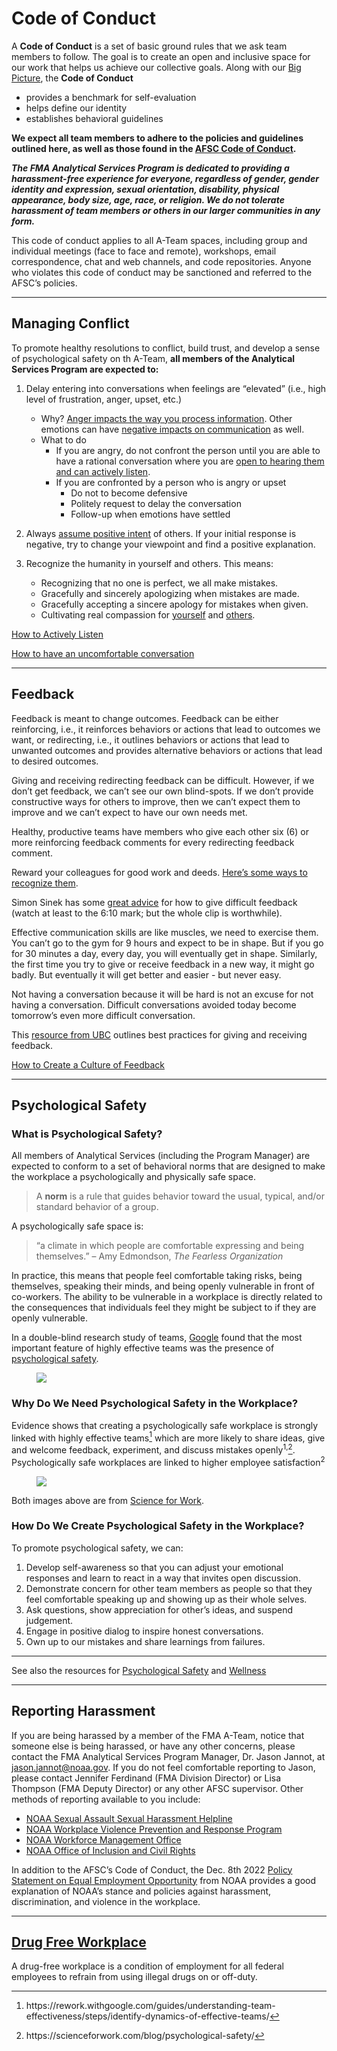# Code of Conduct \hspace{1cm} {#sec-code-of-conduct}

<!-- ![](_img/Code_Conduct_icon.png){height=40px} -->

A **Code of Conduct** is a set of basic ground rules that we ask team members to follow. The goal is to create an open and inclusive space for our work that helps us achieve our collective goals. Along with our  [Big Picture](the-big-picture.qmd#sec-big_picture), the **Code of Conduct**

  * provides a benchmark for self-evaluation
  * helps define our identity
  * establishes behavioral guidelines

**We expect all team members to adhere to the policies and guidelines outlined here, as well as those found in the [AFSC Code of Conduct](https://drive.google.com/file/d/1wV0g2Tea0jdPjsTeNNST7I871j70qLAw/view).**  

***The FMA Analytical Services Program is dedicated to providing a harassment-free experience for everyone, regardless of gender, gender identity and expression, sexual orientation, disability, physical appearance, body size, age, race, or religion. We do not tolerate harassment of team members or others in our larger communities in any form.***

This code of conduct applies to all A-Team spaces, including group and individual meetings (face to face and remote), workshops, email correspondence, chat and web channels, and code repositories. Anyone who violates this code of conduct may be sanctioned and referred to the AFSC's policies.

---

## Managing Conflict

To promote healthy resolutions to conflict, build trust, and develop a sense of psychological safety on th A-Team, **all members of the Analytical Services Program are expected to:**

1. Delay entering into conversations when feelings are "elevated" (i.e., high level of frustration, anger, upset, etc.)    

    * Why? [Anger impacts the way you process information](https://www.youtube.com/watch?v=d_5DU5opOFk).  Other emotions can have [negative impacts on communication](https://nulab.com/learn/collaboration/overcoming-emotional-barriers-to-communication/) as well.    
    * What to do    
      * If you are angry, do not confront the person until you are able to have a rational conversation where you are [open to hearing them and can actively listen](https://welldoing.org/article/how-communicate-when-youre-angry).    
      * If you are confronted by a person who is angry or upset    
        * Do not to become defensive    
        * Politely request to delay the conversation    
        * Follow-up when emotions have settled
        
2. Always [assume positive intent](https://www.axios.com/2022/06/03/simple-workplace-principle-assume-positive-intent) of others. If your initial response is negative, try to change your viewpoint and find a positive explanation.    

3. Recognize the humanity in yourself and others. This means:    

    * Recognizing that no one is perfect, we all make mistakes.    
    * Gracefully and sincerely apologizing when mistakes are made.    
    * Gracefully accepting a sincere apology for mistakes when given.    
    * Cultivating real compassion for [yourself](https://youtu.be/-kfUE41-JFw) and [others](https://www.youtube.com/watch?v=46bRW1pYgoY).


[How to Actively Listen](https://www.youtube.com/watch?v=Lkj86o69c5c) 

[How to have an uncomfortable conversation](https://www.youtube.com/watch?v=RcGkHrPSzDc )   

---

## Feedback

Feedback is meant to change outcomes. Feedback can be either reinforcing, i.e., it reinforces behaviors or actions that lead to outcomes we want, or redirecting, i.e., it outlines behaviors or actions that lead to unwanted outcomes and provides alternative behaviors or actions that lead to desired outcomes. 

Giving and receiving redirecting feedback can be difficult. However, if we don't get feedback, we can't see our own blind-spots. If we don't provide constructive ways for others to improve, then we can't expect them to improve and we can't expect to have our own needs met.

Healthy, productive teams have members who give each other six (6) or more reinforcing feedback comments for every redirecting feedback comment.

Reward your colleagues for good work and deeds. [Here's some ways to recognize them](https://sites.google.com/noaa.gov/myafsc/home/workforce-collaboration-team-wct).

Simon Sinek has some [great advice](https://youtu.be/tttv9lRPcLA?t=235) for how to give difficult feedback (watch at least to the 6:10 mark; but the whole clip is worthwhile).

Effective communication skills are like muscles, we need to exercise them.  You can't go to the gym for 9 hours and expect to be in shape.  But if you go for 30 minutes a day, every day, you will eventually get in shape.  Similarly, the first time you try to give or receive feedback in a new way, it might go badly.  But eventually it will get better and easier - but never easy.

Not having a conversation because it will be hard is not an excuse for not having a conversation.  Difficult conversations avoided today become tomorrow's even more difficult conversation. 

This [resource from UBC](https://scwrl.ubc.ca/stem-writing-resources/learning-strategies-for-communicating-science/how-to-give-and-receive-effective-feedback/) outlines best practices for giving and receiving feedback.

[How to Create a Culture of Feedback](https://www.youtube.com/watch?v=C0fRaM7M_WU)

---

## Psychological Safety

### What is Psychological Safety?

All members of Analytical Services (including the Program Manager) are expected to conform to a set of behavioral norms that are designed to make the workplace a psychologically and physically safe space.

> A **norm** is a rule that guides behavior toward the usual, typical, and/or standard behavior of a group.

A psychologically safe space is:

> “a climate in which people are comfortable expressing and being themselves.” -- Amy Edmondson, *The Fearless Organization*

In practice, this means that people feel comfortable taking risks, being themselves, speaking their minds, and being openly vulnerable in front of co-workers.  The ability to be vulnerable in a workplace is directly related to the consequences that individuals feel they might be subject to if they are openly vulnerable.

In a double-blind research study of teams, [Google](https://rework.withgoogle.com/guides/understanding-team-effectiveness/steps/introduction/) found that the most important feature of highly effective teams was the presence of [psychological safety](https://rework.withgoogle.com/guides/understanding-team-effectiveness/steps/identify-dynamics-of-effective-teams/).

![](_img/Trust_PsychSafety_Science4Work_icon.png){style="float:center; padding-left:40px"}

### Why Do We Need Psychological Safety in the Workplace?

Evidence shows that creating a psychologically safe workplace is strongly linked with highly effective teams^[https://rework.withgoogle.com/guides/understanding-team-effectiveness/steps/identify-dynamics-of-effective-teams/] which are more likely to share ideas, give and welcome feedback, experiment, and discuss mistakes openly^1,^^[https://scienceforwork.com/blog/psychological-safety/]. Psychologically safe workplaces are linked to higher employee satisfaction^2^ 

![](_img/ANTECEDENTSOUTCOMES_PsychSafety_Science4Work_icon.png){style="float:center; padding-left:40px"}

Both images above are from [Science for Work](https://scienceforwork.com/blog/psychological-safety/).


### How Do We Create Psychological Safety in the Workplace?

To promote psychological safety, we can:

1. Develop self-awareness so that you can adjust your emotional responses and learn to react in a way that invites open discussion.    
2. Demonstrate concern for other team members as people so that they feel comfortable speaking up and showing up as their whole selves.    
3. Ask questions, show appreciation for other's ideas, and suspend judgement.    
4. Engage in positive dialog to inspire honest conversations.    
5. Own up to our mistakes and share learnings from failures.    

---

See also the resources for [Psychological Safety](psychological-safety-resources.qmd#psych-safety) and [Wellness](wellness-resources.qmd)

---

## Reporting Harassment

If you are being harassed by a member of the FMA A-Team, notice that someone else is being harassed, or have any other concerns, please contact the FMA Analytical Services Program Manager, Dr. Jason Jannot, at [jason.jannot@noaa.gov](mailto:jason.jannot@noaa.gov). If you do not feel comfortable reporting to Jason, please contact Jennifer Ferdinand (FMA Division Director) or Lisa Thompson (FMA Deputy Director) or any other AFSC supervisor.  Other methods of reporting available to you include:    

  * [NOAA Sexual Assault Sexual Harassment Helpline](https://noaasashhelpline.org/)
  * [NOAA Workplace Violence Prevention and Response Program](https://www.noaa.gov/workplace-violence-prevention-response-program)
  * [NOAA Workforce Management Office](mailto:DAO-955.OHCS@noaa.gov)
  * [NOAA Office of Inclusion and Civil Rights](mailto:noaa.oicr@noaa.gov)
 
  In addition to the AFSC's Code of Conduct, the Dec. 8th 2022 [Policy Statement on Equal Employment Opportunity](https://www.noaa.gov/organization/inclusion-and-civil-rights/policy-statement-on-equal-employment-opportunity) from NOAA provides a good explanation of NOAA's stance and policies against harassment, discrimination, and violence in the workplace.

---

##  [Drug Free Workplace](https://sites.google.com/noaa.gov/ohcs/employee-resources/work-life-resources/workplace-programs/drug-free-workplace-program)
A drug-free workplace is a condition of employment for all federal employees to refrain
from using illegal drugs on or off-duty.
